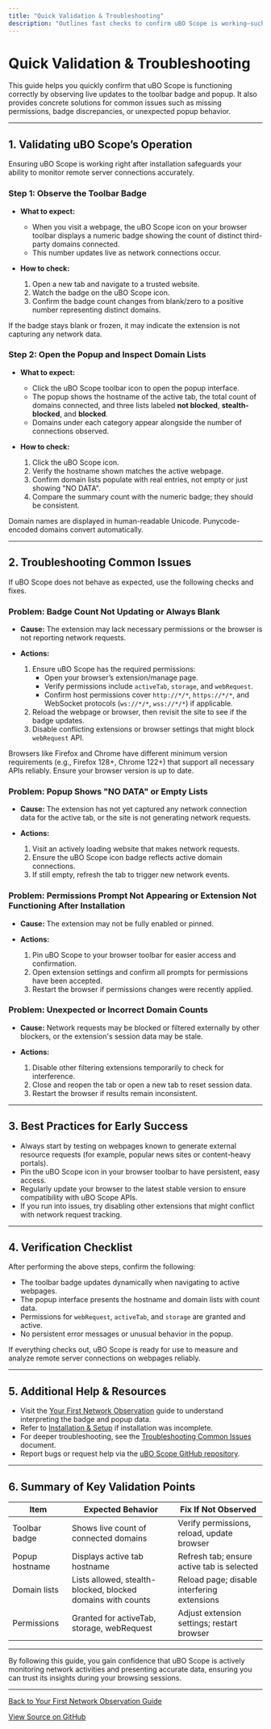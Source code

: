 ```yaml
---
title: "Quick Validation & Troubleshooting"
description: "Outlines fast checks to confirm uBO Scope is working—such as live updates to the badge and domain lists in the popup—and provides solutions for common issues like missing permissions, badge not updating, or popup not displaying expected data. Clear, actionable tips help resolve problems early."
---
```


# Quick Validation & Troubleshooting

This guide helps you quickly confirm that uBO Scope is functioning correctly by observing live updates to the toolbar badge and popup. It also provides concrete solutions for common issues such as missing permissions, badge discrepancies, or unexpected popup behavior.

---

## 1. Validating uBO Scope’s Operation

Ensuring uBO Scope is working right after installation safeguards your ability to monitor remote server connections accurately.

### Step 1: Observe the Toolbar Badge

- **What to expect:**
  - When you visit a webpage, the uBO Scope icon on your browser toolbar displays a numeric badge showing the count of distinct third-party domains connected.
  - This number updates live as network connections occur.

- **How to check:**
  1. Open a new tab and navigate to a trusted website.
  2. Watch the badge on the uBO Scope icon.
  3. Confirm the badge count changes from blank/zero to a positive number representing distinct domains.

<Tip>
If the badge stays blank or frozen, it may indicate the extension is not capturing any network data.
</Tip>

### Step 2: Open the Popup and Inspect Domain Lists

- **What to expect:**
  - Click the uBO Scope toolbar icon to open the popup interface.
  - The popup shows the hostname of the active tab, the total count of domains connected, and three lists labeled **not blocked**, **stealth-blocked**, and **blocked**.
  - Domains under each category appear alongside the number of connections observed.

- **How to check:**
  1. Click the uBO Scope icon.
  2. Verify the hostname shown matches the active webpage.
  3. Confirm domain lists populate with real entries, not empty or just showing "NO DATA".
  4. Compare the summary count with the numeric badge; they should be consistent.

<Note>
Domain names are displayed in human-readable Unicode. Punycode-encoded domains convert automatically.
</Note>

---

## 2. Troubleshooting Common Issues

If uBO Scope does not behave as expected, use the following checks and fixes.

### Problem: Badge Count Not Updating or Always Blank

- **Cause:** The extension may lack necessary permissions or the browser is not reporting network requests.

- **Actions:**
  1. Ensure uBO Scope has the required permissions:
     - Open your browser’s extension/manage page.
     - Verify permissions include `activeTab`, `storage`, and `webRequest`.
     - Confirm host permissions cover `http://*/*`, `https://*/*`, and WebSocket protocols (`ws://*/*`, `wss://*/*`) if applicable.
  2. Reload the webpage or browser, then revisit the site to see if the badge updates.
  3. Disable conflicting extensions or browser settings that might block `webRequest` API.

<Tip>
Browsers like Firefox and Chrome have different minimum version requirements (e.g., Firefox 128+, Chrome 122+) that support all necessary APIs reliably. Ensure your browser version is up to date.
</Tip>

### Problem: Popup Shows "NO DATA" or Empty Lists

- **Cause:** The extension has not yet captured any network connection data for the active tab, or the site is not generating network requests.

- **Actions:**
  1. Visit an actively loading website that makes network requests.
  2. Ensure the uBO Scope icon badge reflects active domain connections.
  3. If still empty, refresh the tab to trigger new network events.

### Problem: Permissions Prompt Not Appearing or Extension Not Functioning After Installation

- **Cause:** The extension may not be fully enabled or pinned.

- **Actions:**
  1. Pin uBO Scope to your browser toolbar for easier access and confirmation.
  2. Open extension settings and confirm all prompts for permissions have been accepted.
  3. Restart the browser if permissions changes were recently applied.

### Problem: Unexpected or Incorrect Domain Counts

- **Cause:** Network requests may be blocked or filtered externally by other blockers, or the extension's session data may be stale.

- **Actions:**
  1. Disable other filtering extensions temporarily to check for interference.
  2. Close and reopen the tab or open a new tab to reset session data.
  3. Restart the browser if results remain inconsistent.

---

## 3. Best Practices for Early Success

- Always start by testing on webpages known to generate external resource requests (for example, popular news sites or content-heavy portals).
- Pin the uBO Scope icon in your browser toolbar to have persistent, easy access.
- Regularly update your browser to the latest stable version to ensure compatibility with uBO Scope APIs.
- If you run into issues, try disabling other extensions that might conflict with network request tracking.

---

## 4. Verification Checklist

After performing the above steps, confirm the following:

- The toolbar badge updates dynamically when navigating to active webpages.
- The popup interface presents the hostname and domain lists with count data.
- Permissions for `webRequest`, `activeTab`, and `storage` are granted and active.
- No persistent error messages or unusual behavior in the popup.

<Tip>
If everything checks out, uBO Scope is ready for use to measure and analyze remote server connections on webpages reliably.
</Tip>

---

## 5. Additional Help & Resources

- Visit the [Your First Network Observation](https://example.com/getting-started/first-run-experience/your-first-observation) guide to understand interpreting the badge and popup data.
- Refer to [Installation & Setup](https://example.com/getting-started/installation-setup/installing-ubo-scope) if installation was incomplete.
- For deeper troubleshooting, see the [Troubleshooting Common Issues](https://example.com/guides/advanced-guides/troubleshooting-common-issues) document.
- Report bugs or request help via the [uBO Scope GitHub repository](https://github.com/gorhill/uBO-Scope).

---

## 6. Summary of Key Validation Points

| Item                   | Expected Behavior                     | Fix If Not Observed                         |
|------------------------|-------------------------------------|--------------------------------------------|
| Toolbar badge          | Shows live count of connected domains | Verify permissions, reload, update browser |
| Popup hostname         | Displays active tab hostname         | Refresh tab; ensure active tab is selected  |
| Domain lists           | Lists allowed, stealth-blocked, blocked domains with counts | Reload page; disable interfering extensions |
| Permissions            | Granted for activeTab, storage, webRequest | Adjust extension settings; restart browser   |


---

By following this guide, you gain confidence that uBO Scope is actively monitoring network activities and presenting accurate data, ensuring you can trust its insights during your browsing sessions.


---

[Back to Your First Network Observation Guide](https://example.com/getting-started/first-run-experience/your-first-observation)

[View Source on GitHub](https://github.com/gorhill/uBO-Scope)
